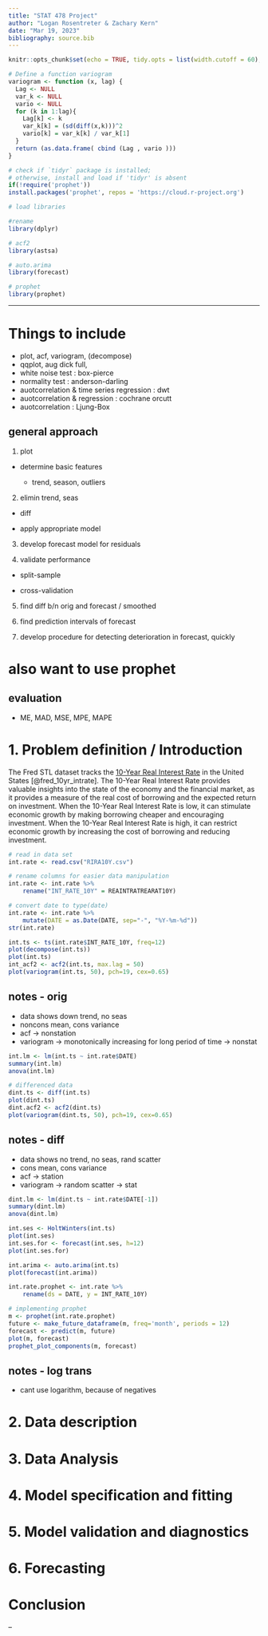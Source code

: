 ```yaml
---
title: "STAT 478 Project"
author: "Logan Rosentreter & Zachary Kern"
date: "Mar 19, 2023"
bibliography: source.bib
---
```


```r
knitr::opts_chunk$set(echo = TRUE, tidy.opts = list(width.cutoff = 60), tidy = TRUE)
```

```r
# Define a function variogram
variogram <- function (x, lag) {
  Lag <- NULL
  var_k <- NULL
  vario <- NULL
  for (k in 1:lag){
    Lag[k] <- k
    var_k[k] = (sd(diff(x,k)))^2
    vario[k] = var_k[k] / var_k[1]
  }
  return (as.data.frame( cbind (Lag , vario )))
}
```

```r
# check if `tidyr` package is installed;
# otherwise, install and load if 'tidyr' is absent
if(!require('prophet'))
install.packages('prophet', repos = 'https://cloud.r-project.org')

# load libraries

#rename
library(dplyr)

# acf2
library(astsa)

# auto.arima
library(forecast)

# prophet
library(prophet)
```

---

# Things to include

- plot, acf, variogram, (decompose)
- qqplot, aug dick full,
- white noise test : box-pierce
- normality test : anderson-darling
- auotcorrelation & time series regression : dwt
- auotcorrelation & regression : cochrane orcutt
- auotcorrelation : Ljung-Box

## general approach

1. plot 

  - determine basic features

    - trend, season, outliers

2. elimin trend, seas

  - diff

  - apply appropriate model

3. develop forecast model for residuals

4. validate performance

- split-sample

- cross-validation
 
5. find diff b/n orig and forecast / smoothed

6. find prediction intervals of forecast

7. develop procedure for detecting deterioration in forecast, quickly

# also want to use prophet 

## evaluation

- ME, MAD, MSE, MPE, MAPE

# 1. Problem definition / Introduction

The Fred STL dataset tracks the [10-Year Real Interest Rate](https://fred.stlouisfed.org/series/REAINTRATREARAT10Y) in the United States [@fred_10yr_intrate]. The 10-Year Real Interest Rate provides valuable insights into the state of the economy and the financial market, as it provides a measure of the real cost of borrowing and the expected return on investment. When the 10-Year Real Interest Rate is low, it can stimulate economic growth by making borrowing cheaper and encouraging investment. When the 10-Year Real Interest Rate is high, it can restrict economic growth by increasing the cost of borrowing and reducing investment.

```r
# read in data set
int.rate <- read.csv("RIRA10Y.csv")

# rename columns for easier data manipulation
int.rate <- int.rate %>% 
    rename("INT_RATE_10Y" = REAINTRATREARAT10Y)

# convert date to type(date)
int.rate <- int.rate %>%
    mutate(DATE = as.Date(DATE, sep="-", "%Y-%m-%d"))
str(int.rate)

int.ts <- ts(int.rate$INT_RATE_10Y, freq=12)
plot(decompose(int.ts))
plot(int.ts)
int_acf2 <- acf2(int.ts, max.lag = 50)
plot(variogram(int.ts, 50), pch=19, cex=0.65)
```

## notes - orig

* data shows down trend, no seas
* noncons mean, cons variance
* acf -> nonstation
* variogram -> monotonically increasing for long period of time -> nonstat

```r
int.lm <- lm(int.ts ~ int.rate$DATE)
summary(int.lm)
anova(int.lm)
```


```r
# differenced data
dint.ts <- diff(int.ts)
plot(dint.ts)
dint.acf2 <- acf2(dint.ts)
plot(variogram(dint.ts, 50), pch=19, cex=0.65)
```

## notes - diff

* data shows no trend, no seas, rand scatter
* cons mean, cons variance
* acf -> station
* variogram -> random scatter -> stat

```r
dint.lm <- lm(dint.ts ~ int.rate$DATE[-1])
summary(dint.lm)
anova(dint.lm)
```

```r
int.ses <- HoltWinters(int.ts)
plot(int.ses)
int.ses.for <- forecast(int.ses, h=12)
plot(int.ses.for)
```


```r
int.arima <- auto.arima(int.ts)
plot(forecast(int.arima))
```

```r
int.rate.prophet <- int.rate %>%
    rename(ds = DATE, y = INT_RATE_10Y)

# implementing prophet
m <- prophet(int.rate.prophet)
future <- make_future_dataframe(m, freq='month', periods = 12)
forecast <- predict(m, future)
plot(m, forecast)
prophet_plot_components(m, forecast)
```



## notes - log trans

* cant use logarithm, because of negatives

# 2. Data description

# 3. Data Analysis

# 4. Model specification and fitting

# 5. Model validation and diagnostics

# 6. Forecasting

# Conclusion

--

